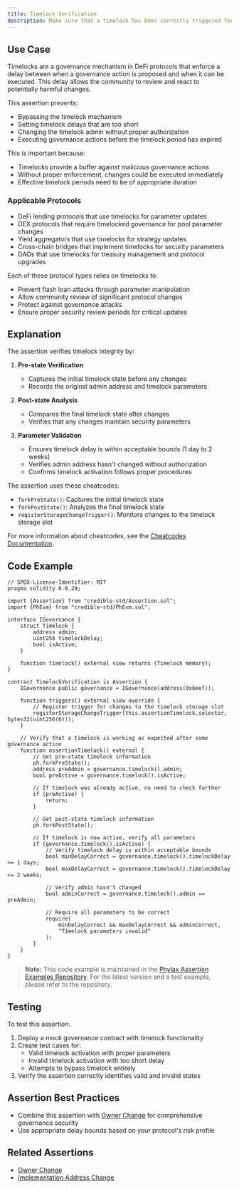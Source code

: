 ```yaml
---
title: Timelock Verification
description: Make sure that a timelock has been correctly triggered for governance actions
---
```


## Use Case
Timelocks are a governance mechanism in DeFi protocols that enforce a delay between when a governance action is proposed and when it can be executed. This delay allows the community to review and react to potentially harmful changes.

This assertion prevents:
- Bypassing the timelock mechanism
- Setting timelock delays that are too short
- Changing the timelock admin without proper authorization
- Executing governance actions before the timelock period has expired

This is important because:
- Timelocks provide a buffer against malicious governance actions
- Without proper enforcement, changes could be executed immediately
- Effective timelock periods need to be of appropriate duration

### Applicable Protocols
- DeFi lending protocols that use timelocks for parameter updates
- DEX protocols that require timelocked governance for pool parameter changes
- Yield aggregators that use timelocks for strategy updates
- Cross-chain bridges that implement timelocks for security parameters
- DAOs that use timelocks for treasury management and protocol upgrades

Each of these protocol types relies on timelocks to:
- Prevent flash loan attacks through parameter manipulation
- Allow community review of significant protocol changes
- Protect against governance attacks
- Ensure proper security review periods for critical updates

## Explanation
The assertion verifies timelock integrity by:

1. **Pre-state Verification**
   - Captures the initial timelock state before any changes
   - Records the original admin address and timelock parameters

2. **Post-state Analysis**
   - Compares the final timelock state after changes
   - Verifies that any changes maintain security parameters

3. **Parameter Validation**
   - Ensures timelock delay is within acceptable bounds (1 day to 2 weeks)
   - Verifies admin address hasn't changed without authorization
   - Confirms timelock activation follows proper procedures

The assertion uses these cheatcodes:
- `forkPreState()`: Captures the initial timelock state
- `forkPostState()`: Analyzes the final timelock state
- `registerStorageChangeTrigger()`: Monitors changes to the timelock storage slot

For more information about cheatcodes, see the [Cheatcodes Documentation](/credible/cheatcodes).

## Code Example
```solidity
// SPDX-License-Identifier: MIT
pragma solidity 0.8.29;

import {Assertion} from "credible-std/Assertion.sol";
import {PhEvm} from "credible-std/PhEvm.sol";

interface IGovernance {
    struct Timelock {
        address admin;
        uint256 timelockDelay;
        bool isActive;
    }

    function timelock() external view returns (Timelock memory);
}

contract TimelockVerification is Assertion {
    IGovernance public governance = IGovernance(address(0xbeef));

    function triggers() external view override {
        // Register trigger for changes to the timelock storage slot
        registerStorageChangeTrigger(this.assertionTimelock.selector, bytes32(uint256(0)));
    }

    // Verify that a timelock is working as expected after some governance action
    function assertionTimelock() external {
        // Get pre-state timelock information
        ph.forkPreState();
        address preAdmin = governance.timelock().admin;
        bool preActive = governance.timelock().isActive;
        
        // If timelock was already active, no need to check further
        if (preActive) {
            return;
        }

        // Get post-state timelock information
        ph.forkPostState();
        
        // If timelock is now active, verify all parameters
        if (governance.timelock().isActive) {
            // Verify timelock delay is within acceptable bounds
            bool minDelayCorrect = governance.timelock().timelockDelay >= 1 days;
            bool maxDelayCorrect = governance.timelock().timelockDelay <= 2 weeks;
            
            // Verify admin hasn't changed
            bool adminCorrect = governance.timelock().admin == preAdmin;
            
            // Require all parameters to be correct
            require(
                minDelayCorrect && maxDelayCorrect && adminCorrect,
                "Timelock parameters invalid"
            );
        }
    }
}
```

> **Note:** This code example is maintained in the [Phylax Assertion Examples Repository](https://github.com/phylaxsystems/assertion-examples/blob/main/assertions/assertions_book/). For the latest version and a test example, please refer to the repository.

## Testing
To test this assertion:
1. Deploy a mock governance contract with timelock functionality
2. Create test cases for:
   - Valid timelock activation with proper parameters
   - Invalid timelock activation with too short delay
   - Attempts to bypass timelock entirely
3. Verify the assertion correctly identifies valid and invalid states

## Assertion Best Practices
- Combine this assertion with [Owner Change](/assertions-book/assertions/ass05-ownership-change) for comprehensive governance security
- Use appropriate delay bounds based on your protocol's risk profile

## Related Assertions
- [Owner Change](/assertions-book/assertions/ass05-ownership-change)
- [Implementation Address Change](/assertions-book/assertions/ass01-impl-addr-change)
